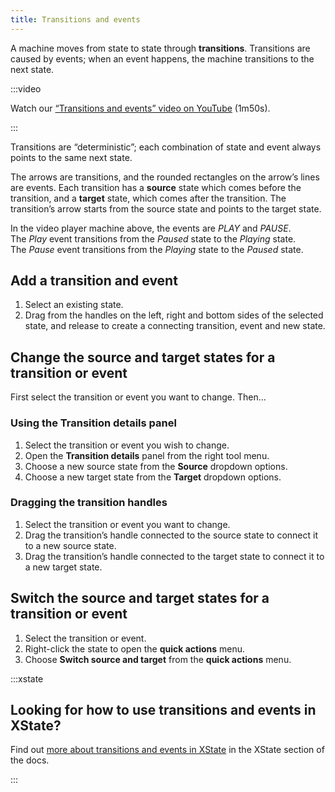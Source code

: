 ```yaml
---
title: Transitions and events
---
```


A machine moves from state to state through **transitions**. Transitions are caused by events; when an event happens, the machine transitions to the next state.

:::video

Watch our [“Transitions and events” video on YouTube](https://www.youtube.com/watch?v=0qgP4RZyq58&list=PLvWgkXBB3dd4I_l-djWVU2UGPyBgKfnTQ&index=4) (1m50s).

:::

Transitions are “deterministic”; each combination of state and event always points to the same next state.

The arrows are transitions, and the rounded rectangles on the arrow’s lines are events. Each transition has a **source** state which comes before the transition, and a **target** state, which comes after the transition. The transition’s arrow starts from the source state and points to the target state.

<EmbedMachine
  name="Video player"
  embedURL="https://stately.ai/registry/editor/embed/e13bef2b-bb13-4465-96ac-0bc25340688e?machineId=9630e3b7-9f8e-4dc9-8b55-661f854d28b7"
/>

In the video player machine above, the events are *PLAY* and *PAUSE*. The *Play* event transitions from the *Paused* state to the *Playing* state. The *Pause* event transitions from the *Playing* state to the *Paused* state.

## Add a transition and event

1. Select an existing state.
2. Drag from the handles on the left, right and bottom sides of the selected state, and release to create a connecting transition, event and new state.

## Change the source and target states for a transition or event

First select the transition or event you want to change. Then…

### Using the **Transition details** panel

1. Select the transition or event you wish to change.
2. Open the **Transition details** panel from the right tool menu.
3. Choose a new source state from the **Source** dropdown options.
4. Choose a new target state from the **Target** dropdown options.

### Dragging the transition handles

1. Select the transition or event you want to change.
2. Drag the transition’s handle connected to the source state to connect it to a new source state.
3. Drag the transition’s handle connected to the target state to connect it to a new target state.

## Switch the source and target states for a transition or event

1. Select the transition or event.
2. Right-click the state to open the **quick actions** menu.
3. Choose **Switch source and target** from the **quick actions** menu.

:::xstate

## Looking for how to use transitions and events in XState?

Find out [more about transitions and events in XState](/xstate/basics/what-is-a-statechart.mdx#transitions-and-events) in the XState section of the docs.

:::
